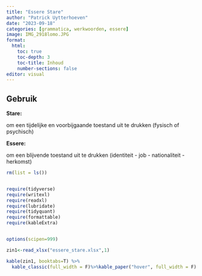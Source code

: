 ```yaml
---
title: "Essere Stare"
author: "Patrick Uytterhoeven"
date: "2023-09-18"
categories: [grammatica, werkwoorden, essere]
image: IMG_2918lomo.JPG
format:
  html:
    toc: true
    toc-depth: 3
    toc-title: Inhoud
    number-sections: false
editor: visual
---
```


## Gebruik

**Stare:**

om een tijdelijke en voorbijgaande toestand uit te drukken (fysisch of psychisch)

**Essere:**

om een blijvende toestand uit te drukken (identiteit - job - nationaliteit - herkomst)

```r
rm(list = ls())


require(tidyverse)
require(writexl)
require(readxl)
require(lubridate)
require(tidyquant)
require(formattable)
require(kableExtra)


options(scipen=999)
```

```r
zin1<-read_xlsx("essere_stare.xlsx",1)
```

```r
kable(zin1, booktabs=T) %>%
  kable_classic(full_width = F)%>%kable_paper("hover", full_width = F)
```